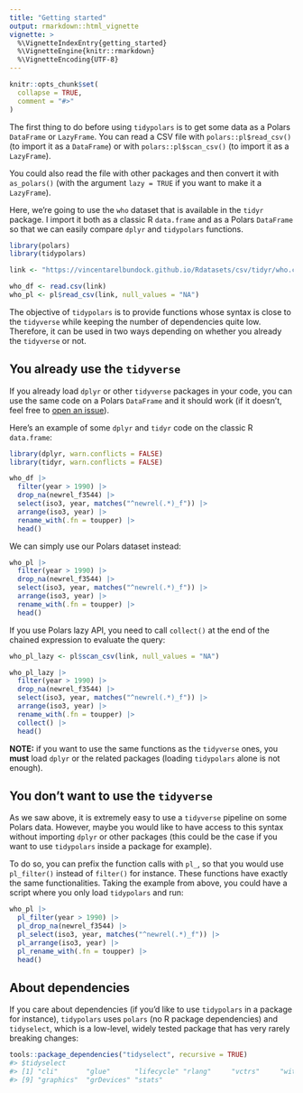 ---
title: "Getting started"
output: rmarkdown::html_vignette
vignette: >
  %\VignetteIndexEntry{getting_started}
  %\VignetteEngine{knitr::rmarkdown}
  %\VignetteEncoding{UTF-8}
---

```{r, include = FALSE}
knitr::opts_chunk$set(
  collapse = TRUE,
  comment = "#>"
)
```

The first thing to do before using `tidypolars` is to get some data as a Polars
`DataFrame` or `LazyFrame`. You can read a CSV file with `polars::pl$read_csv()`
(to import it as a `DataFrame`) or with `polars::pl$scan_csv()` (to import it
as a `LazyFrame`).

You could also read the file with other packages and then convert it with
`as_polars()` (with the argument `lazy = TRUE` if you want to make it a 
`LazyFrame`). 

Here, we're going to use the `who` dataset that is available in the `tidyr` 
package. I import it both as a classic R `data.frame` and as a Polars `DataFrame`
so that we can easily compare `dplyr` and `tidypolars` functions.

```{r setup}
library(polars)
library(tidypolars)

link <- "https://vincentarelbundock.github.io/Rdatasets/csv/tidyr/who.csv"

who_df <- read.csv(link)
who_pl <- pl$read_csv(link, null_values = "NA")
```

The objective of `tidypolars` is to provide functions whose syntax is close to
the `tidyverse` while keeping the number of dependencies quite low. Therefore, it
can be used in two ways depending on whether you already the `tidyverse` or not.

## You already use the `tidyverse`

If you already load `dplyr` or other `tidyverse` packages in your code, you can
use the same code on a Polars `DataFrame` and it should work (if it doesn't,
feel free to [open an issue](https://github.com/etiennebacher/tidypolars/issues)).

Here's an example of some `dplyr` and `tidyr` code on the classic R `data.frame`:

```{r}
library(dplyr, warn.conflicts = FALSE)
library(tidyr, warn.conflicts = FALSE)

who_df |> 
  filter(year > 1990) |> 
  drop_na(newrel_f3544) |> 
  select(iso3, year, matches("^newrel(.*)_f")) |> 
  arrange(iso3, year) |> 
  rename_with(.fn = toupper) |> 
  head()
```

We can simply use our Polars dataset instead:

```{r}
who_pl |> 
  filter(year > 1990) |> 
  drop_na(newrel_f3544) |> 
  select(iso3, year, matches("^newrel(.*)_f")) |> 
  arrange(iso3, year) |> 
  rename_with(.fn = toupper) |> 
  head()
```

If you use Polars lazy API, you need to call `collect()` at the end of the 
chained expression to evaluate the query:

```{r}
who_pl_lazy <- pl$scan_csv(link, null_values = "NA")

who_pl_lazy |> 
  filter(year > 1990) |> 
  drop_na(newrel_f3544) |> 
  select(iso3, year, matches("^newrel(.*)_f")) |> 
  arrange(iso3, year) |> 
  rename_with(.fn = toupper) |> 
  collect() |> 
  head()
```


**NOTE:** if you want to use the same functions as the `tidyverse` ones, you 
**must** load `dplyr` or the related packages (loading `tidypolars` alone is 
not enough).


## You don't want to use the `tidyverse`

As we saw above, it is extremely easy to use a `tidyverse` pipeline on some 
Polars data. However, maybe you would like to have access to this syntax without
importing `dplyr` or other packages (this could be the case if you want to use 
`tidypolars` inside a package for example). 

To do so, you can prefix the function calls with `pl_`, so that you would use
`pl_filter()` instead of `filter()` for instance. These functions have exactly
the same functionalities. Taking the example from above, you could have a script
where you only load `tidypolars` and run:

```{r}
who_pl |> 
  pl_filter(year > 1990) |> 
  pl_drop_na(newrel_f3544) |> 
  pl_select(iso3, year, matches("^newrel(.*)_f")) |> 
  pl_arrange(iso3, year) |> 
  pl_rename_with(.fn = toupper) |> 
  head()
```

## About dependencies

If you care about dependencies (if you'd like to use `tidypolars` in a package 
for instance), `tidypolars` uses `polars` (no R package dependencies) and 
`tidyselect`, which is a low-level, widely tested package that has very rarely
breaking changes:

```{.r}
tools::package_dependencies("tidyselect", recursive = TRUE)
#> $tidyselect
#> [1] "cli"       "glue"      "lifecycle" "rlang"     "vctrs"     "withr"     "utils"     "methods"  
#> [9] "graphics"  "grDevices" "stats" 
```

